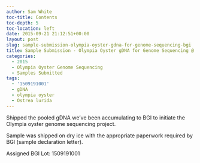 ```yaml
---
author: Sam White
toc-title: Contents
toc-depth: 5
toc-location: left
date: 2015-09-21 21:12:51+00:00
layout: post
slug: sample-submission-olympia-oyster-gdna-for-genome-sequencing-bgi
title: Sample Submission - Olympia Oyster gDNA for Genome Sequencing @ BGI
categories:
  - 2015
  - Olympia Oyster Genome Sequencing
  - Samples Submitted
tags:
  - '1509191001'
  - gDNA
  - olympia oyster
  - Ostrea lurida
---
```


Shipped the pooled gDNA we've been accumulating to BGI to initiate the Olympia oyster genome sequencing project.

Sample was shipped on dry ice with the appropriate paperwork required by BGI (sample declaration letter).

Assigned BGI Lot: 1509191001
